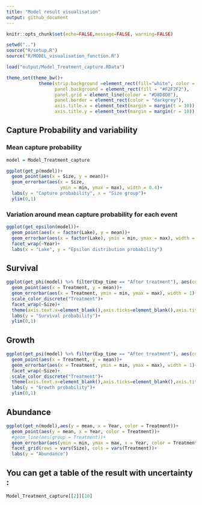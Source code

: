 ```yaml
---
title: "Model result visualisation"
output: github_document
---
```


```r
knitr::opts_chunk$set(echo=FALSE,message=FALSE, warning=FALSE)
```


```r
setwd("..")
source("R/setup.R")
source("R/MODEL_visualisation_function.R")

load("output/Model_Treatment_capture.RData")
```

```r
theme_set(theme_bw()+
            theme(strip.background =element_rect(fill="white", color = "darkgrey"),
                  panel.background = element_rect(fill = "#F2F2F2"),
                  panel.grid = element_line(colour = "#D8D8D8"),
                  panel.border = element_rect(color = "darkgrey"),
                  axis.title.x = element_text(margin = margin(t = 10)),
                  axis.title.y = element_text(margin = margin(r = 10))))
```

## Capture Probability and variability
### Mean capture probability
```r
model = Model_Treatment_capture

ggplot(get_p(model))+
  geom_point(aes(x = Size, y = mean))+
  geom_errorbar(aes(x = Size, 
                    ymin = min, ymax = max), width = 0.4)+
  labs(y = "Capture probability", x = "Size group")+
  ylim(0,1)
```

### Variation around mean capture probability for each event
```r
ggplot(get_epsilon(model))+
  geom_point(aes(x = factor(Lake), y = mean))+
  geom_errorbar(aes(x = factor(Lake), ymin = min, ymax = max), width = 0.4)+
  facet_wrap(~Year)+
  labs(x = "Lake", y = "Epsilon distribution probability")
```

## Survival

```r
ggplot(get_phi(model) %>% filter(Exp_time == "After treatment"), aes(color = factor(Treatment)))+
  geom_point(aes(x = Treatment, y = mean))+
  geom_errorbar(aes(x = Treatment, ymin = min, ymax = max), width = 1)+
  scale_color_discrete("Treatment")+
  facet_wrap(~Size)+
  theme(axis.text.x=element_blank(),axis.ticks=element_blank(),axis.title.x=element_blank())+
  labs(y = "Survival probability")+
  ylim(0,1)
```

## Growth

```r
ggplot(get_psi(model) %>% filter(Exp_time == "After treatment"), aes(color = factor(Treatment)))+
  geom_point(aes(x = Treatment, y = mean))+
  geom_errorbar(aes(x = Treatment, ymin = min, ymax = max), width = 1)+
  facet_wrap(~Size)+
  scale_color_discrete("Treatment")+
  theme(axis.text.x=element_blank(),axis.ticks=element_blank(),axis.title.x=element_blank())+
  labs(y = "Growth probability")+
  ylim(0,1)
```

## Abundance

```r
ggplot(get_n(model),aes(y = mean, x = Year, color = Treatment))+
  geom_point(aes(y = mean, x = Year, color = Treatment))+
  #geom_line(aes(group = Treatment))+
  geom_errorbar(aes(ymin = min, ymax = max, x = Year, color = Treatment))+
  facet_grid(rows = vars(Size), cols = vars(Treatment))+
  labs(y = "Abundance")
```

## You can get a table of the result with uncertainty :

```r
Model_Treatment_capture[[2]][10]
```

